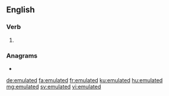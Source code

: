 ==English==

===Verb===
{{head|en|verb form}}

# {{en-past of|emulate}}

===Anagrams===
* {{l|en|dual meet}}

[[de:emulated]]
[[fa:emulated]]
[[fr:emulated]]
[[ku:emulated]]
[[hu:emulated]]
[[mg:emulated]]
[[sv:emulated]]
[[vi:emulated]]
